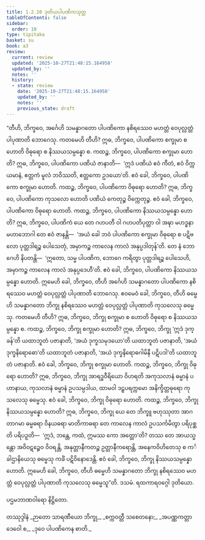 ```yaml
---
title: 1.2.10 ဒုတိယပါပဏိကသုတ္တ
tableOfContents: false
sidebar:
  order: 10
type: tipitaka
basket: su
book: a3
review:
  current: review
  updated: '2025-10-27T21:48:15.164958'
  updated_by: ''
  notes: ''
  history:
  - state: review
    date: '2025-10-27T21:48:15.164958'
    updated_by: ''
    notes: ''
    previous_state: draft
---
```



<ReviewStatus review={frontmatter.review} showDetails={true} />

<HypothesisAnnotation frontmatter={frontmatter} />

<DynamicBreadcrumb />

<Division number="20" book="a3" e="ch" v="15" p="114">

<Paragraph number="83" book="a3">
“တီဟိ, ဘိက္ခဝေ, အင်္ဂေဟိ သမန္နာဂတော ပါပဏိကော နစိရဿေဝ မဟတ္တံ ဝေပုလ္လတ္တံ ပါပုဏာတိ ဘောဂေသု. ကတမေဟိ တီဟိ? ဣဓ, ဘိက္ခဝေ, ပါပဏိကော စက္ခုမာ စ ဟောတိ ဝိဓုရော စ နိဿယသမ္ပန္နော စ. ကထဉ္စ, ဘိက္ခဝေ, ပါပဏိကော စက္ခုမာ ဟောတိ? ဣဓ, ဘိက္ခဝေ, ပါပဏိကော ပဏိယံ ဇာနာတိ—  ‘ဣဒံ ပဏိယံ ဧဝံ ကီတံ, ဧဝံ ဝိက္ကယမာနံ, ဧတ္တကံ မူလံ ဘဝိဿတိ, ဧတ္တကော ဥဒယော’တိ. ဧဝံ ခေါ, ဘိက္ခဝေ, ပါပဏိကော စက္ခုမာ ဟောတိ.
</Paragraph>

<Paragraph number="84" book="a3">
ကထဉ္စ, ဘိက္ခဝေ, ပါပဏိကော ဝိဓုရော ဟောတိ? ဣဓ, ဘိက္ခဝေ, ပါပဏိကော ကုသလော ဟောတိ ပဏိယံ ကေတုဉ္စ ဝိက္ကေတုဉ္စ. ဧဝံ ခေါ, ဘိက္ခဝေ, ပါပဏိကော ဝိဓုရော ဟောတိ.
</Paragraph>

<Paragraph number="85" book="a3">
ကထဉ္စ, ဘိက္ခဝေ, ပါပဏိကော နိဿယသမ္ပန္နော ဟောတိ? ဣဓ, ဘိက္ခဝေ, ပါပဏိကံ ယေ တေ ဂဟပတီ ဝါ ဂဟပတိပုတ္တာ ဝါ အဍ္ဎာ မဟဒ္ဓနာ မဟာဘောဂါ တေ ဧဝံ ဇာနန္တိ—  ‘အယံ ခေါ ဘဝံ ပါပဏိကော စက္ခုမာ ဝိဓုရော စ ပဋိဗလော ပုတ္တဒါရဉ္စ ပေါသေတုံ, အမှာကဉ္စ ကာလေန ကာလံ အနုပ္ပဒါတုန်’တိ. တေ နံ ဘောဂေဟိ နိပတန္တိ—  ‘ဣတော, သမ္မ ပါပဏိက, ဘောဂေ ကရိတွာ ပုတ္တဒါရဉ္စ ပေါသေဟိ, အမှာကဉ္စ ကာလေန ကာလံ အနုပ္ပဒေဟီ’တိ. ဧဝံ ခေါ, ဘိက္ခဝေ, ပါပဏိကော နိဿယသမ္ပန္နော ဟောတိ. ဣမေဟိ ခေါ, ဘိက္ခဝေ, တီဟိ အင်္ဂေဟိ သမန္နာဂတော ပါပဏိကော နစိရဿေဝ မဟတ္တံ ဝေပုလ္လတ္တံ ပါပုဏာတိ ဘောဂေသု.
</Paragraph>

<Paragraph number="86" book="a3">
ဧဝမေဝံ ခေါ, ဘိက္ခဝေ, တီဟိ ဓမ္မေဟိ သမန္နာဂတော ဘိက္ခု နစိရဿေဝ မဟတ္တံ ဝေပုလ္လတ္တံ ပါပုဏာတိ ကုသလေသု ဓမ္မေသု. ကတမေဟိ တီဟိ? ဣဓ, ဘိက္ခဝေ, ဘိက္ခု စက္ခုမာ စ ဟောတိ ဝိဓုရော စ နိဿယသမ္ပန္နော စ. ကထဉ္စ, ဘိက္ခဝေ, ဘိက္ခု စက္ခုမာ ဟောတိ? ဣဓ, ဘိက္ခဝေ, ဘိက္ခု ‘ဣဒံ ဒုက္ခန်’တိ ယထာဘူတံ ပဇာနာတိ, ‘အယံ ဒုက္ခသမုဒယော’တိ ယထာဘူတံ ပဇာနာတိ, ‘အယံ ဒုက္ခနိရောဓော’တိ ယထာဘူတံ ပဇာနာတိ, ‘အယံ ဒုက္ခနိရောဓဂါမိနီ ပဋိပဒါ’တိ ယထာဘူတံ ပဇာနာတိ. ဧဝံ ခေါ, ဘိက္ခဝေ, ဘိက္ခု စက္ခုမာ ဟောတိ.
</Paragraph>

<Paragraph number="87" book="a3">
ကထဉ္စ, ဘိက္ခဝေ, ဘိက္ခု ဝိဓုရော ဟောတိ? ဣဓ, ဘိက္ခဝေ, ဘိက္ခု အာရဒ္ဓဝီရိယော ဝိဟရတိ အကုသလာနံ ဓမ္မာနံ ပဟာနာယ, ကုသလာနံ ဓမ္မာနံ ဥပသမ္ပဒါယ, ထာမဝါ ဒဠှပရက္ကမော အနိက္ခိတ္တဓုရော ကုသလေသု ဓမ္မေသု. ဧဝံ ခေါ, ဘိက္ခဝေ, ဘိက္ခု ဝိဓုရော ဟောတိ.
</Paragraph>

<Paragraph number="88" book="a3">
ကထဉ္စ, ဘိက္ခဝေ, ဘိက္ခု နိဿယသမ္ပန္နော ဟောတိ? ဣဓ, ဘိက္ခဝေ, ဘိက္ခု ယေ တေ ဘိက္ခူ ဗဟုဿုတာ အာဂတာဂမာ ဓမ္မဓရာ ဝိနယဓရာ မာတိကာဓရာ တေ ကာလေန ကာလံ ဥပသင်္ကမိတွာ ပရိပုစ္ဆတိ ပရိပဉှတိ—  ‘ဣဒံ, ဘန္တေ, ကထံ, ဣမဿ ကော အတ္ထော’တိ? တဿ တေ အာယသ္မန္တော အဝိဝဋဉ္စေဝ ဝိဝရန္တိ, အနုတ္တာနီကတဉ္စ ဥတ္တာနီကရောန္တိ, အနေကဝိဟိတေသု စ ကင်္ခါဌာနိယေသု ဓမ္မေသု ကင်္ခံ ပဋိဝိနောဒေန္တိ. ဧဝံ ခေါ, ဘိက္ခဝေ, ဘိက္ခု နိဿယသမ္ပန္နော ဟောတိ. ဣမေဟိ ခေါ, ဘိက္ခဝေ, တီဟိ ဓမ္မေဟိ သမန္နာဂတော ဘိက္ခု နစိရဿေဝ မဟတ္တံ ဝေပုလ္လတ္တံ ပါပုဏာတိ ကုသလေသု ဓမ္မေသူ”တိ.

</Paragraph>
</Division>

<Paragraph number="89" type="center" book="a3">
ဒသမံ.



</Paragraph>

<Paragraph number="90" type="center" book="a3">
ရထကာရဝဂ္ဂေါ ဒုတိယော.

  
ပဌမဘာဏဝါရော နိဋ္ဌိတော.



</Paragraph>

<Paragraph number="91" type="center" book="a3">
တဿုဒ္ဒါနံ


</Paragraph>

<Paragraph number="92" type="verses" book="a3">
_ဉာတော သာရဏီယော ဘိက္ခု,_  
_စက္ကဝတ္တီ သစေတနော;_  
_အပဏ္ဏကတ္တာ ဒေဝေါ စ,_  
_ဒုဝေ ပါပဏိကေန စာတိ._
</Paragraph>